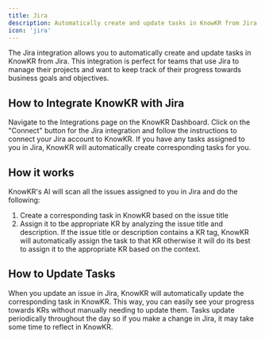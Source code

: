 ```yaml
---
title: Jira
description: Automatically create and update tasks in KnowKR from Jira.
icon: 'jira'
---
```


The Jira integration allows you to automatically create and update tasks in KnowKR from Jira.
This integration is perfect for teams that use Jira to manage their projects and want to keep track of their progress towards business goals and objectives.

## How to Integrate KnowKR with Jira

<Steps>
    <Step title="Navigate to the Integrations Page">
        Navigate to the Integrations page on the KnowKR Dashboard.
    </Step>
    <Step title="Get Connected">
        Click on the "Connect" button for the Jira integration and follow the instructions to connect your Jira account to KnowKR.
    </Step>
    <Step title="That's It">
        If you have any tasks assigned to you in Jira, KnowKR will automatically create corresponding tasks for you.
    </Step>
</Steps>

## How it works

KnowKR's AI will scan all the issues assigned to you in Jira and do the following:

1. Create a corresponding task in KnowKR based on the issue title
2. Assign it to tbe appropriate KR by analyzing the issue title and description. If the issue title or description contains a KR tag, KnowKR will automatically assign the task to that KR otherwise it will do its best to assign it to the appropriate KR based on the context.

## How to Update Tasks

When you update an issue in Jira, KnowKR will automatically update the corresponding task in KnowKR. This way, you can easily see your progress towards KRs without manually needing to update them.
Tasks update periodically throughout the day so if you make a change in Jira, it may take some time to reflect in KnowKR.
